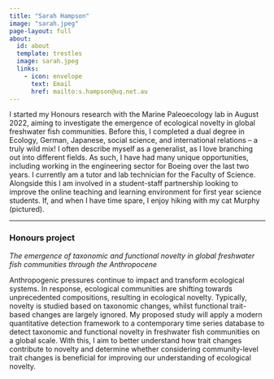 ```yaml
---
title: "Sarah Hampson"
image: "sarah.jpeg"
page-layout: full
about:
  id: about
  template: trestles
  image: sarah.jpeg
  links:
    - icon: envelope
      text: Email
      href: mailto:s.hampson@uq.net.au
---
```


I started my Honours research with the Marine Paleoecology lab in August 2022, aiming to investigate the emergence of ecological novelty in global freshwater fish communities. Before this, I completed a dual degree in Ecology, German, Japanese, social science, and international relations – a truly wild mix! I often describe myself as a generalist, as I love branching out into different fields. As such, I have had many unique opportunities, including working in the engineering sector for Boeing over the last two years. I currently am a tutor and lab technician for the Faculty of Science. Alongside this I am involved in a student-staff partnership looking to improve the online teaching and learning environment for first year science students. If, and when I have time spare, I enjoy hiking with my cat Murphy (pictured).

---

### Honours project

*The emergence of taxonomic and functional novelty in global freshwater fish communities through the Anthropocene*

Anthropogenic pressures continue to impact and transform ecological systems. In response, ecological communities are shifting towards unprecedented compositions, resulting in ecological novelty. Typically, novelty is studied based on taxonomic changes, whilst functional trait-based changes are largely ignored. My proposed study will apply a modern quantitative detection framework to a contemporary time series database to detect taxonomic and functional novelty in freshwater fish communities on a global scale. With this, I aim to better understand how trait changes contribute to novelty and determine whether considering community-level trait changes is beneficial for improving our understanding of ecological novelty.